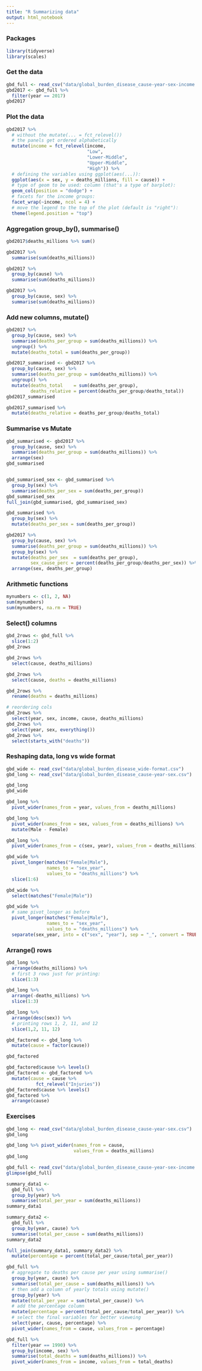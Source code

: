 ```yaml
---
title: "R Summarizing data"
output: html_notebook
---
```


### Packages
```r
library(tidyverse)
library(scales)
```


### Get the data
```r
gbd_full <- read_csv("data/global_burden_disease_cause-year-sex-income.csv")
gbd2017 <- gbd_full %>% 
  filter(year == 2017)
gbd2017
```
### Plot the data
```r
gbd2017 %>% 
  # without the mutate(... = fct_relevel()) 
  # the panels get ordered alphabetically
  mutate(income = fct_relevel(income,
                              "Low",
                              "Lower-Middle",
                              "Upper-Middle",
                              "High")) %>% 
  # defining the variables using ggplot(aes(...)):
  ggplot(aes(x = sex, y = deaths_millions, fill = cause)) +
  # type of geom to be used: column (that's a type of barplot):
  geom_col(position = "dodge") +
  # facets for the income groups:
  facet_wrap(~income, ncol = 4) +
  # move the legend to the top of the plot (default is "right"):
  theme(legend.position = "top")
```
### Aggregation group_by(), summarise()
```r
gbd2017$deaths_millions %>% sum()

gbd2017 %>% 
  summarise(sum(deaths_millions))

gbd2017 %>% 
  group_by(cause) %>% 
  summarise(sum(deaths_millions))

gbd2017 %>% 
  group_by(cause, sex) %>% 
  summarise(sum(deaths_millions))
```
### Add new columns, mutate()
```r
gbd2017 %>% 
  group_by(cause, sex) %>% 
  summarise(deaths_per_group = sum(deaths_millions)) %>% 
  ungroup() %>% 
  mutate(deaths_total = sum(deaths_per_group))

gbd2017_summarised <- gbd2017 %>% 
  group_by(cause, sex) %>% 
  summarise(deaths_per_group = sum(deaths_millions)) %>% 
  ungroup() %>% 
  mutate(deaths_total    = sum(deaths_per_group),
         deaths_relative = percent(deaths_per_group/deaths_total))
gbd2017_summarised

gbd2017_summarised %>% 
  mutate(deaths_relative = deaths_per_group/deaths_total)
```
### Summarise vs Mutate
```r
gbd_summarised <- gbd2017 %>% 
  group_by(cause, sex) %>% 
  summarise(deaths_per_group = sum(deaths_millions)) %>% 
  arrange(sex)
gbd_summarised


gbd_summarised_sex <- gbd_summarised %>% 
  group_by(sex) %>% 
  summarise(deaths_per_sex = sum(deaths_per_group))
gbd_summarised_sex
full_join(gbd_summarised, gbd_summarised_sex)

gbd_summarised %>% 
  group_by(sex) %>% 
  mutate(deaths_per_sex = sum(deaths_per_group))
```
```r
gbd2017 %>% 
  group_by(cause, sex) %>% 
  summarise(deaths_per_group = sum(deaths_millions)) %>% 
  group_by(sex) %>% 
  mutate(deaths_per_sex  = sum(deaths_per_group),
         sex_cause_perc = percent(deaths_per_group/deaths_per_sex)) %>% 
  arrange(sex, deaths_per_group)
```
### Arithmetic functions
```r
mynumbers <- c(1, 2, NA)
sum(mynumbers)
sum(mynumbers, na.rm = TRUE)
```
### Select() columns
```r
gbd_2rows <- gbd_full %>% 
  slice(1:2)
gbd_2rows

gbd_2rows %>% 
  select(cause, deaths_millions)

gbd_2rows %>% 
  select(cause, deaths = deaths_millions)

gbd_2rows %>% 
  rename(deaths = deaths_millions)

# reordering cols
gbd_2rows %>% 
  select(year, sex, income, cause, deaths_millions)
gbd_2rows %>% 
  select(year, sex, everything())
gbd_2rows %>% 
  select(starts_with("deaths"))
```
### Reshaping data, long vs wide format
```r
gbd_wide <- read_csv("data/global_burden_disease_wide-format.csv")
gbd_long <- read_csv("data/global_burden_disease_cause-year-sex.csv")

gbd_long
gbd_wide

gbd_long %>% 
  pivot_wider(names_from = year, values_from = deaths_millions)

gbd_long %>% 
  pivot_wider(names_from = sex, values_from = deaths_millions) %>%
  mutate(Male - Female)

gbd_long %>% 
  pivot_wider(names_from = c(sex, year), values_from = deaths_millions)

gbd_wide %>% 
  pivot_longer(matches("Female|Male"), 
               names_to = "sex_year", 
               values_to = "deaths_millions") %>% 
  slice(1:6)

gbd_wide %>% 
  select(matches("Female|Male"))

gbd_wide %>% 
  # same pivot_longer as before
  pivot_longer(matches("Female|Male"), 
               names_to = "sex_year", 
               values_to = "deaths_millions") %>% 
  separate(sex_year, into = c("sex", "year"), sep = "_", convert = TRUE)
```
### Arrange() rows
```r
gbd_long %>% 
  arrange(deaths_millions) %>% 
  # first 3 rows just for printing:
  slice(1:3)

gbd_long %>% 
  arrange(-deaths_millions) %>% 
  slice(1:3)

gbd_long %>% 
  arrange(desc(sex)) %>% 
  # printing rows 1, 2, 11, and 12
  slice(1,2, 11, 12)

gbd_factored <- gbd_long %>% 
  mutate(cause = factor(cause))

gbd_factored

gbd_factored$cause %>% levels()
gbd_factored <- gbd_factored %>% 
  mutate(cause = cause %>% 
           fct_relevel("Injuries"))
gbd_factored$cause %>% levels()
gbd_factored %>% 
  arrange(cause)
```
### Exercises
```r
gbd_long <- read_csv("data/global_burden_disease_cause-year-sex.csv")
gbd_long
```

```r
gbd_long %>% pivot_wider(names_from = cause, 
                         values_from = deaths_millions)
gbd_long
```
```r
gbd_full <- read_csv("data/global_burden_disease_cause-year-sex-income.csv")
glimpse(gbd_full)

summary_data1 <- 
  gbd_full %>% 
  group_by(year) %>% 
  summarise(total_per_year = sum(deaths_millions))
summary_data1

summary_data2 <- 
  gbd_full %>% 
  group_by(year, cause) %>% 
  summarise(total_per_cause = sum(deaths_millions))
summary_data2
```

```r
full_join(summary_data1, summary_data2) %>% 
  mutate(percentage = percent(total_per_cause/total_per_year))
```
```r
gbd_full %>% 
  # aggregate to deaths per cause per year using summarise()
  group_by(year, cause) %>% 
  summarise(total_per_cause = sum(deaths_millions)) %>% 
  # then add a column of yearly totals using mutate()
  group_by(year) %>% 
  mutate(total_per_year = sum(total_per_cause)) %>% 
  # add the percentage column
  mutate(percentage = percent(total_per_cause/total_per_year)) %>% 
  # select the final variables for better vieweing
  select(year, cause, percentage) %>% 
  pivot_wider(names_from = cause, values_from = percentage)
```
```r
gbd_full %>% 
  filter(year == 1990) %>% 
  group_by(income, sex) %>% 
  summarise(total_deaths = sum(deaths_millions)) %>% 
  pivot_wider(names_from = income, values_from = total_deaths)
```

